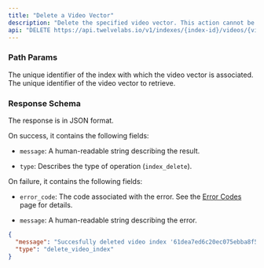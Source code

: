 ```yaml
---
title: "Delete a Video Vector"
description: "Delete the specified video vector. This action cannot be undone."
api: "DELETE https://api.twelvelabs.io/v1/indexes/{index-id}/videos/{video-id}"
---
```


### Path Params

<ParamField path="index-id" type="string" required>
  The unique identifier of the index with which the video vector is associated.
</ParamField>

<ParamField path="video-id" type="string" required>
  The unique identifier of the video vector to retrieve.
</ParamField>

### Response Schema

The response is in JSON format.

On success, it contains the following fields:

- `message`: A human-readable string describing the result.

- `type`: Describes the type of operation (`index_delete`).

On failure, it contains the following fields:

- `error_code`: The code associated with the error. See the
  [Error Codes](/reference/api-reference/error-codes) page for details.

- `message`: A human-readable string describing the error.

<ResponseExample>

```json
{
  "message": "Succesfully deleted video index '61dea7ed6c20ec075ebba8f5'",
  "type": "delete_video_index"
}
```

</ResponseExample>
